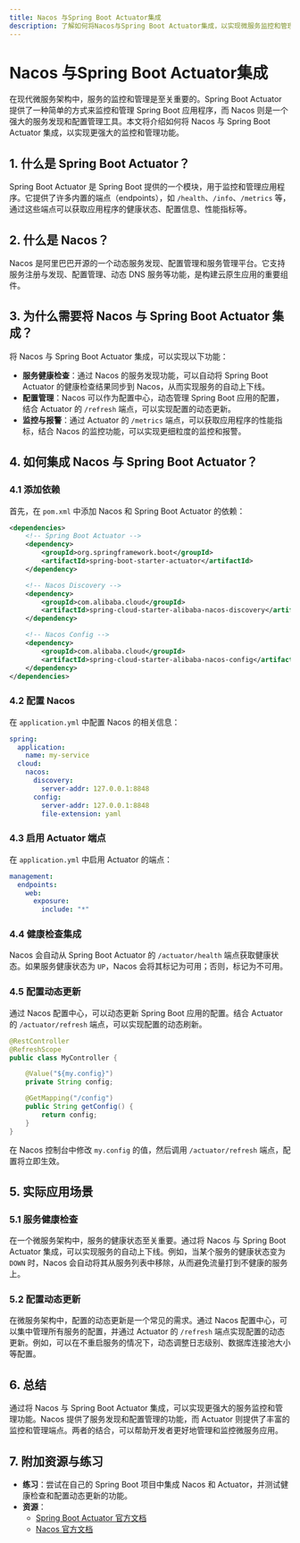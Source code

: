 ```yaml
---
title: Nacos 与Spring Boot Actuator集成
description: 了解如何将Nacos与Spring Boot Actuator集成，以实现微服务监控和管理。
---
```


# Nacos 与Spring Boot Actuator集成

在现代微服务架构中，服务的监控和管理是至关重要的。Spring Boot Actuator 提供了一种简单的方式来监控和管理 Spring Boot 应用程序，而 Nacos 则是一个强大的服务发现和配置管理工具。本文将介绍如何将 Nacos 与 Spring Boot Actuator 集成，以实现更强大的监控和管理功能。

## 1. 什么是 Spring Boot Actuator？

Spring Boot Actuator 是 Spring Boot 提供的一个模块，用于监控和管理应用程序。它提供了许多内置的端点（endpoints），如 `/health`、`/info`、`/metrics` 等，通过这些端点可以获取应用程序的健康状态、配置信息、性能指标等。

## 2. 什么是 Nacos？

Nacos 是阿里巴巴开源的一个动态服务发现、配置管理和服务管理平台。它支持服务注册与发现、配置管理、动态 DNS 服务等功能，是构建云原生应用的重要组件。

## 3. 为什么需要将 Nacos 与 Spring Boot Actuator 集成？

将 Nacos 与 Spring Boot Actuator 集成，可以实现以下功能：

- **服务健康检查**：通过 Nacos 的服务发现功能，可以自动将 Spring Boot Actuator 的健康检查结果同步到 Nacos，从而实现服务的自动上下线。
- **配置管理**：Nacos 可以作为配置中心，动态管理 Spring Boot 应用的配置，结合 Actuator 的 `/refresh` 端点，可以实现配置的动态更新。
- **监控与报警**：通过 Actuator 的 `/metrics` 端点，可以获取应用程序的性能指标，结合 Nacos 的监控功能，可以实现更细粒度的监控和报警。

## 4. 如何集成 Nacos 与 Spring Boot Actuator？

### 4.1 添加依赖

首先，在 `pom.xml` 中添加 Nacos 和 Spring Boot Actuator 的依赖：

```xml
<dependencies>
    <!-- Spring Boot Actuator -->
    <dependency>
        <groupId>org.springframework.boot</groupId>
        <artifactId>spring-boot-starter-actuator</artifactId>
    </dependency>

    <!-- Nacos Discovery -->
    <dependency>
        <groupId>com.alibaba.cloud</groupId>
        <artifactId>spring-cloud-starter-alibaba-nacos-discovery</artifactId>
    </dependency>

    <!-- Nacos Config -->
    <dependency>
        <groupId>com.alibaba.cloud</groupId>
        <artifactId>spring-cloud-starter-alibaba-nacos-config</artifactId>
    </dependency>
</dependencies>
```

### 4.2 配置 Nacos

在 `application.yml` 中配置 Nacos 的相关信息：

```yaml
spring:
  application:
    name: my-service
  cloud:
    nacos:
      discovery:
        server-addr: 127.0.0.1:8848
      config:
        server-addr: 127.0.0.1:8848
        file-extension: yaml
```

### 4.3 启用 Actuator 端点

在 `application.yml` 中启用 Actuator 的端点：

```yaml
management:
  endpoints:
    web:
      exposure:
        include: "*"
```

### 4.4 健康检查集成

Nacos 会自动从 Spring Boot Actuator 的 `/actuator/health` 端点获取健康状态。如果服务健康状态为 `UP`，Nacos 会将其标记为可用；否则，标记为不可用。

### 4.5 配置动态更新

通过 Nacos 配置中心，可以动态更新 Spring Boot 应用的配置。结合 Actuator 的 `/actuator/refresh` 端点，可以实现配置的动态刷新。

```java
@RestController
@RefreshScope
public class MyController {

    @Value("${my.config}")
    private String config;

    @GetMapping("/config")
    public String getConfig() {
        return config;
    }
}
```

在 Nacos 控制台中修改 `my.config` 的值，然后调用 `/actuator/refresh` 端点，配置将立即生效。

## 5. 实际应用场景

### 5.1 服务健康检查

在一个微服务架构中，服务的健康状态至关重要。通过将 Nacos 与 Spring Boot Actuator 集成，可以实现服务的自动上下线。例如，当某个服务的健康状态变为 `DOWN` 时，Nacos 会自动将其从服务列表中移除，从而避免流量打到不健康的服务上。

### 5.2 配置动态更新

在微服务架构中，配置的动态更新是一个常见的需求。通过 Nacos 配置中心，可以集中管理所有服务的配置，并通过 Actuator 的 `/refresh` 端点实现配置的动态更新。例如，可以在不重启服务的情况下，动态调整日志级别、数据库连接池大小等配置。

## 6. 总结

通过将 Nacos 与 Spring Boot Actuator 集成，可以实现更强大的服务监控和管理功能。Nacos 提供了服务发现和配置管理的功能，而 Actuator 则提供了丰富的监控和管理端点。两者的结合，可以帮助开发者更好地管理和监控微服务应用。

## 7. 附加资源与练习

- **练习**：尝试在自己的 Spring Boot 项目中集成 Nacos 和 Actuator，并测试健康检查和配置动态更新的功能。
- **资源**：
  - [Spring Boot Actuator 官方文档](https://docs.spring.io/spring-boot/docs/current/reference/html/actuator.html)
  - [Nacos 官方文档](https://nacos.io/zh-cn/docs/what-is-nacos.html)
